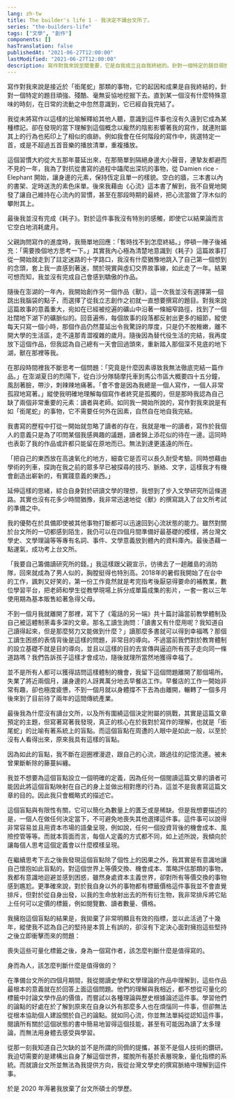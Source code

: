 ```yaml
---
lang: zh-tw
title: The builder's life 1 - 我決定不讀台文所了。
series: "the-builders-life"
tags: ["文學", "創作"]
components: []
hasTranslation: false
publishedAt: "2021-06-27T12:00:00"
lastModified: "2021-06-27T12:00:00"
description: 寫作對我來說至關重要，它是自我成立且自我終結的。針對一個特定的題目頑強、殘酷、毫無妥協地挖掘下去。直到某一個沒有什麼特殊意味的時刻，在日常的流動之中忽然意識到，它已經自我完結了。我把它稱為銜尾蛇的寫作觀，這樣的觀點對我的生命產生了重大的影響。
---
```


寫作對我來說是接近於「銜尾蛇」那類的事物，它的起因和成果是自我終結的，針對一個特定的題目頑強、殘酷、毫無妥協地挖掘下去。直到某一個沒有什麼特殊意味的時刻，在日常的流動之中忽然意識到，它已經自我完結了。

我從未將寫作以這樣的比喻解釋給其他人聽，意識到這件事也沒有久遠到它成為某種標記。卻在發現的當下理解到這個概念以龐然的陰影影響著我的寫作，就連附屬其上的行為也拓印上了相似的痕跡。例如我會在任何階段的寫作中，挑選特定一首，或是不超過五首音樂的播放清單，重複播放。

這個習慣大約從大五那年蔓延出來，在那簡單到隔絕身邊大小聲音，連摯友都避而不見的一年，我為了對抗從書寫的過程中躡爬出深坑的事物，從 Damien rice - Elephant 開始，讓身邊的元素，保持恆定且單一的樣貌。空白的牆，三本書以內的書架、定時送洗的素色床單。後來我藉由《心流》這本書了解到，我不自覺地開發了讓自己維持在心流內的習慣，甚至在那段時期的最終，把心流當做了浮木似的攀附其上。

最後我並沒有完成《耗子》。對於這件事我沒有特別的感觸，即使它以結果論而言它空白地消耗歲月。

父親詢問寫作的進度時，我簡單地回應：「暫時找不到怎麼終結。」停頓一陣子後補充：「需要換個地方思考一下。」其實我內心極為清楚地意識到《耗子》這篇故事打從一開始就走到了註定迷路的十字路口，我沒有什麼猶豫地跳入了自己第一個想到的念頭，套上我一直感到著迷，關於現實與虛幻交界故事線，如此走了一年。結果可想而知，我並沒有完成自己會感到驕傲的作品。

隨後在澎湖的一年內，我開始創作另一個作品《獸》，這一次我並沒有選擇第一個跳出我腦袋的點子，而選擇了從我立志創作之初就一直想要撰寫的題目。對我來說這篇故事的意義重大，宛如在已經被挖遍的礦山中沿著一條細窄路徑，找到了一個壯闊地下湖下的礦脈似的。回音遍佈，每個故事的段落都反射出更多的細節，縱使每天只寫一個小時，那個作品仍然蔓延出令我驚訝的厚度，只是仍不脫稚嫩，離不開大學的生活區，走不遠那青澀複雜的歲月。隨後因為替代役生活的完結，我再度放下這個作品，但我認為自己總有一天會回過頭來，重新踏入那個深不見底的地下湖，獸在那裡等我。

在那段時間裡我不斷思考一個問題：「究竟是什麼因素導致我無法徹底完結一篇作品。」在澎湖夏日的烈陽下，從白沙分隊騎摩托車到馬公市區大概要四十五分鐘，風刮著臉，帶沙，刺辣辣地痛著。「會不會是因為我總是一個人寫作，一個人非常孤寂地寫著。」縱使我明確地理解每個寫作者終究是孤獨的，但是那時我認為自己缺了兩個非常重要的元素：讀者與老師。如同我一開始所說的，寫作對我來說是有如「銜尾蛇」的事物，它不需要任何外在因素，自然自在地自我完結。

我書寫的歷程中打從一開始就忽略了讀者的存在，我就是唯一的讀者，寫作於我個人的意義只是為了叩問某個我感興趣的議題，讀者錦上添花似的待在一邊。這同時也表彰了我的作品或許都只能留在原地而已。無法到達更遙遠的所在。

「把自己的東西放在高速氧化的地方，細查它是否可以長久耐受考驗。同時想藉由學術的列車，探詢在我之前的眾多早已被探尋的技巧、脈絡、文字，這樣我才有機會創造出嶄新的，有實踐意義的東西。」

延伸這樣的思緒，綜合自身對於研讀文學的理想，我想到了步入文學研究所這條道路。其實也沒有花多少時間猶豫，我非常迅速地從《獸》的撰寫跳入了台文所考試的準備之中。

我的優勢在於具備即使被其他事物打斷都可以迅速回到心流狀態的能力。雖然對關於台文所的一切都感到陌生，我仍可以在四個月間準備好最基礎的模樣，將台灣文學史、文學理論等等專有名詞、事件、文學意義放到體內的資料庫內。最後憑藉一點運氣，成功考上台文所。

「我要自己籌備讀研究所的錢。」我這樣跟父親宣示，彷彿去了一趟離島的消防隊，回來就成為了男人似的，胸膛挺得也特別高。2018年的暑假我開始了在台中的工作，諷刺又好笑的，第一份工作竟然就是考完指考後厭惡得要命的補教業，數位學習平台，把老師和學生從教學現場上拆分成單篇成集的影片，一套一套以三年使用期為基本販售給著急得父母。

不到一個月我就離開了那裡，寫下了《電話的另一端》共十篇討論當前教學體制及自己被這體制荼毒多深的文章。那名工讀生詢問：「讀書又有什麼用呢？我知道自己讀得起來，但是那麼努力又能做到什麼？」讀那麼多書就可以得到幸福嗎？那個工讀生困惑的表情背後是這樣的問題，非常目的導向。不過當前我們對於教育體制的設立基礎不就是目的導向，並且以這樣的目的去宣傳與逼迫所有孩子走向同一條道路嗎？我們告訴孩子這樣才會成功，隨後就理所當然地獲得幸福了。

並不是所有人都可以獲得詰問這樣體制的機會，我留下這個問題離開了那個場所。失業了將近兩個月，讓身邊的人訝異萬分地去早餐店工作。早餐店的工作一開始非常有趣，卻也極度疲憊，不到一個月就以身體撐不下去為由離開，輾轉了一個多月後來到了目前待了兩年的這間傳統產業。

最後我為什麼沒有讀台文所，以及所有圍繞這個決定附屬的挑戰，其實是這篇文章預定的主題，但寫著寫著我發現，真正的核心在於我對於寫作的理解，也就是「銜尾蛇」的比喻有著系統上的盲點。而這個盲點在周遭的人眼中是如此一般，以至於沒有人看得出來，原來我具有這樣的盲點。

因為如此的盲點，我不斷在迴圈裡漫遊，跟自己的心流，跟過往的記憶流連。被未曾果斷斬除的藤蔓糾纏。

我並不想要為這個盲點設立一個明確的定義，因為任何一個閱讀這篇文章的讀者可能因此將這個盲點映射在自己的身上並做出相對應的行為，這並不是我書寫這篇文章的目的。因此我只會概略式的描述它。

這個盲點與有限性有關，它可以簡化為數量上的匱乏或是稀缺。但是我想要描述的是，一個人在做任何決定當下，不可避免地喪失其他選擇這件事。這件事可以說得非常容易並且用資本市場的語彙呈現，例如說，任何一個投資背後的機會成本、風險控管等等。而就本質面而言，每個人定義的方式都不同，如上述所說，我傾向於讓每個人思考這個定義會以什麼模樣呈現。

在繼續思考下去之後我發現這個盲點除了個性上的因果之外，我其實是有意識地讓自己懷抱如此盲點的。對這個世界上等價交換、機會成本、策略評估那類的事物，我都有意識地迴避並感到困惑，雖然身處資本主義世界，卻對所有等價交換的事物感到尷尬。更準確來說，對於我自身以外的事物都有標籤價格這件事我並不會直覺排斥，但對於從自身出發，以我的生命放射出去的所有衍生物，我非常排斥將它貼上任何可以定價的標籤，例如閱覽數、讀者數量、價格。

我擁抱這個盲點的結果是，我拋棄了非常明顯且有效的指標，並以此活過了十幾年，縱使我不認為自己的堅持是本質上有誤的，卻沒有下定決心面對擁抱這些堅持之後立即衝擊而來的問題：

喪失這些可量化標籤之後，身為一個寫作者，該怎麼判斷什麼是值得寫的。

身而為人，該怎麼判斷什麼是值得做的？

在準備台文所的四個月期間，我從閱讀史學和文學理論的作品中理解到，這些作品最根本的意義就在於回答上面這個問題。他們的理解與我相近，都不想從可量化的標籤中討論文學作品的價值，而嘗試以各種理論與歷史根據論述這件事。學習他們的論點的好處在於了解到原來在自身以外有那麼多人也在煩惱同一件事，但卻無法從根本協助個人建設關於自己的論點。就如同心流，你並無法單純從認知這件事，閱讀所有關於這個狀態的書中簡易地習得這個技能，甚至有可能因為讀了太多理論，而無法用身體去感受與學習。

從那一刻我知道自己欠缺的並不是所謂的同儕的提攜，甚至不是個人技術的鑽研。我迫切需要的是建構出自身了解這個世界，擺脫所有基於表層現象，量化指標的系統。而就讀台文所並無法為我提供方向，我從台灣文學史的撰寫脈絡中理解到這件事。

於是 2020 年溽暑我放棄了台文所碩士的學歷。